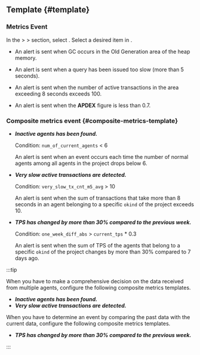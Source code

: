 ## Template {#template}

### Metrics Event

In the <Cmdname sid="side_event" className="uitext" /> &gt; <Cmdname sid="side_eventSetting" className="uitext" /> &gt; <Cmdname sid="metrics" className="uitext" /> section, select <Cmdname sid="add_notification" className="uitext" />. Select a desired item in <Cmdname sid="template" className="uitext" />.

- <Cmdname sid="application_alert_template_1" className="uitext" />

  An alert is sent when GC occurs in the Old Generation area of the heap memory.

- <Cmdname sid="application_alert_template_2" className="uitext" />

  An alert is sent when a query has been issued too slow (more than 5 seconds).

- <Cmdname sid="application_alert_template_3" className="uitext" />

  An alert is sent when the number of active transactions in the area exceeding 8 seconds exceeds 100.

- <Cmdname sid="normal_alert_template_1" className="uitext" />

  An alert is sent when the **APDEX** figure is less than 0.7.

### Composite metrics event {#composite-metrics-template}

- **_Inactive agents has been found._**

  Condition: `num_of_current_agents` \< 6

  An alert is sent when an event occurs each time the number of normal agents among all agents in the project drops below 6.

- **_Very slow active transactions are detected._**

  Condition: `very_slow_tx_cnt_m5_avg` \> 10

  An alert is sent when the sum of transactions that take more than 8 seconds in an agent belonging to a specific `okind` of the project exceeds 10.

- **_TPS has changed by more than 30% compared to the previous week._**

  Condition: `one_week_diff_abs` \> `current_tps` \* 0.3

  An alert is sent when the sum of TPS of the agents that belong to a specific `okind` of the project changes by more than 30% compared to 7 days ago.

:::tip

When you have to make a comprehensive decision on the data received from multiple agents, configure the following composite metrics templates.

- **_Inactive agents has been found._**
- **_Very slow active transactions are detected._**

When you have to determine an event by comparing the past data with the current data, configure the following composite metrics templates.

- **_TPS has changed by more than 30% compared to the previous week._**

:::
